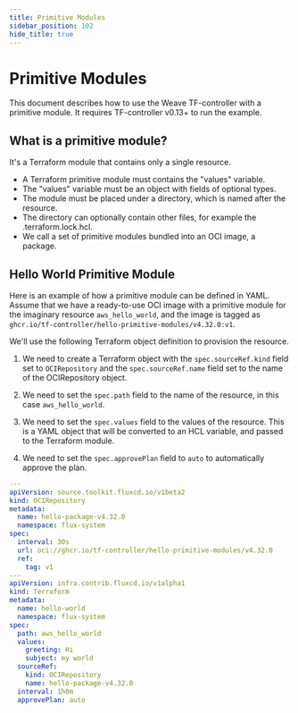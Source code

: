 ```yaml
---
title: Primitive Modules
sidebar_position: 102
hide_title: true
---
```


# Primitive Modules

This document describes how to use the Weave TF-controller with a primitive module.
It requires TF-controller v0.13+ to run the example.

## What is a primitive module?

It's a Terraform module that contains only a single resource.

  * A Terraform primitive module must contains the "values" variable.
  * The "values" variable must be an object with fields of optional types.
  * The module must be placed under a directory, which is named after the resource.
  * The directory can optionally contain other files, for example the .terraform.lock.hcl.
  * We call a set of primitive modules bundled into an OCI image, a package.

## Hello World Primitive Module

Here is an example of how a primitive module can be defined in YAML.
Assume that we have a ready-to-use OCI image with a primitive module for the imaginary resource `aws_hello_world`,
and the image is tagged as `ghcr.io/tf-controller/hello-primitive-modules/v4.32.0:v1`.

We'll use the following Terraform object definition to provision the resource.

1. We need to create a Terraform object with the `spec.sourceRef.kind` field
set to `OCIRepository` and the `spec.sourceRef.name` field set to the name of the OCIRepository object.

2. We need to set the `spec.path` field to the name of the resource, in this case `aws_hello_world`.

3. We need to set the `spec.values` field to the values of the resource. This is a YAML object that
will be converted to an HCL variable, and passed to the Terraform module.

4. We need to set the `spec.approvePlan` field to `auto` to automatically approve the plan.

```yaml hl_lines="19-25"
---
apiVersion: source.toolkit.fluxcd.io/v1beta2
kind: OCIRepository
metadata:
  name: hello-package-v4.32.0
  namespace: flux-system
spec:
  interval: 30s
  url: oci://ghcr.io/tf-controller/hello-primitive-modules/v4.32.0
  ref:
    tag: v1
---
apiVersion: infra.contrib.fluxcd.io/v1alpha1
kind: Terraform
metadata:
  name: hello-world
  namespace: flux-system
spec:
  path: aws_hello_world
  values:
    greeting: Hi
    subject: my world
  sourceRef:
    kind: OCIRepository
    name: hello-package-v4.32.0
  interval: 1h0m
  approvePlan: auto
```
